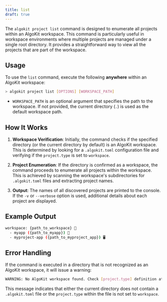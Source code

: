 ```yaml
---
title: list
draft: true
---
```


The `algokit project list` command is designed to enumerate all projects within an AlgoKit workspace. This command is particularly useful in workspace environments where multiple projects are managed under a single root directory. It provides a straightforward way to view all the projects that are part of the workspace.

## Usage

To use the `list` command, execute the following **anywhere** within an AlgoKit workspace:

```sh
> algokit project list [OPTIONS] [WORKSPACE_PATH]
```

- `WORKSPACE_PATH` is an optional argument that specifies the path to the workspace. If not provided, the current directory (`.`) is used as the default workspace path.

## How It Works

1. **Workspace Verification**: Initially, the command checks if the specified directory (or the current directory by default) is an AlgoKit workspace. This is determined by looking for a `.algokit.toml` configuration file and verifying if the `project.type` is set to `workspace`.

2. **Project Enumeration**: If the directory is confirmed as a workspace, the command proceeds to enumerate all projects within the workspace. This is achieved by scanning the workspace's subdirectories for `.algokit.toml` files and extracting project names.

3. **Output**: The names of all discovered projects are printed to the console. If the `-v` or `--verbose` option is used, additional details about each project are displayed.

## Example Output

```sh
workspace: {path_to_workspace} 📁
  - myapp ({path_to_myapp}) 📜
  - myproject-app ({path_to_myproject_app}) 🖥️
```

## Error Handling

If the command is executed in a directory that is not recognized as an AlgoKit workspace, it will issue a warning:

```sh
WARNING: No AlgoKit workspace found. Check [project.type] definition at .algokit.toml
```

This message indicates that either the current directory does not contain a `.algokit.toml` file or the `project.type` within the file is not set to `workspace`.
